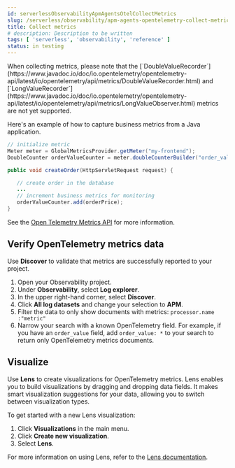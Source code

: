 ```yaml
---
id: serverlessObservabilityApmAgentsOtelCollectMetrics
slug: /serverless/observability/apm-agents-opentelemetry-collect-metrics
title: Collect metrics
# description: Description to be written
tags: [ 'serverless', 'observability', 'reference' ]
status: in testing
---
```


<DocBadge template="technical preview" />

<DocCallOut title="Important" color="warning">
When collecting metrics, please note that the [`DoubleValueRecorder`](https://www.javadoc.io/doc/io.opentelemetry/opentelemetry-api/latest/io/opentelemetry/api/metrics/DoubleValueRecorder.html)
and [`LongValueRecorder`](https://www.javadoc.io/doc/io.opentelemetry/opentelemetry-api/latest/io/opentelemetry/api/metrics/LongValueObserver.html) metrics are not yet supported.
</DocCallOut>

Here's an example of how to capture business metrics from a Java application.

```java
// initialize metric
Meter meter = GlobalMetricsProvider.getMeter("my-frontend");
DoubleCounter orderValueCounter = meter.doubleCounterBuilder("order_value").build();

public void createOrder(HttpServletRequest request) {

   // create order in the database
   ...
   // increment business metrics for monitoring
   orderValueCounter.add(orderPrice);
}
```

See the [Open Telemetry Metrics API](https://github.com/open-telemetry/opentelemetry-specification/blob/main/specification/metrics/api.md)
for more information.

<div id="open-telemetry-verify-metrics"></div>

## Verify OpenTelemetry metrics data

Use **Discover** to validate that metrics are successfully reported to your project.

1. Open your Observability project.
1. Under **Observability**, select **Log explorer**.
1. In the upper right-hand corner, select **Discover**.
1. Click **All log datasets** and change your selection to **APM**.
1. Filter the data to only show documents with metrics: `processor.name :"metric"`
1. Narrow your search with a known OpenTelemetry field. For example, if you have an `order_value` field, add `order_value: *` to your search to return
    only OpenTelemetry metrics documents.

<div id="open-telemetry-visualize"></div>

## Visualize

Use **Lens** to create visualizations for OpenTelemetry metrics. Lens enables you to build visualizations by dragging and dropping data fields. It makes smart visualization suggestions for your data, allowing you to switch between visualization types.

To get started with a new Lens visualization:

1. Click **Visualizations** in the main menu.
1. Click **Create new visualization**.
1. Select **Lens**.

For more information on using Lens, refer to the [Lens documentation](((kibana-ref))/lens.html).

